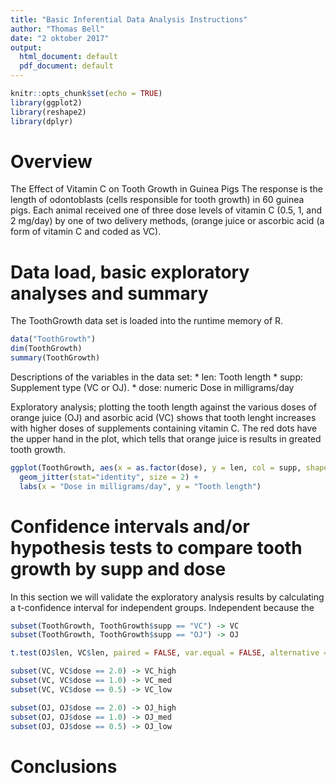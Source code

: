 ---
title: "Basic Inferential Data Analysis Instructions"
author: "Thomas Bell"
date: "2 oktober 2017"
output:
  html_document: default
  pdf_document: default
---

```{r setup, include=FALSE}
knitr::opts_chunk$set(echo = TRUE)
library(ggplot2)
library(reshape2)
library(dplyr)
```

# Overview
The Effect of Vitamin C on Tooth Growth in Guinea Pigs
The response is the length of odontoblasts (cells responsible for tooth growth) in 60 guinea pigs. Each animal received one of three dose levels of vitamin C (0.5, 1, and 2 mg/day) by one of two delivery methods, (orange juice or ascorbic acid (a form of vitamin C and coded as VC).

# Data load, basic exploratory analyses and summary
The ToothGrowth data set is loaded into the runtime memory of R.

```{r data}
data("ToothGrowth")
dim(ToothGrowth)
summary(ToothGrowth)
```
Descriptions of the variables in the data set:
* len: Tooth length
* supp: Supplement type (VC or OJ).
* dose: numeric Dose in milligrams/day

Exploratory analysis; plotting the tooth length against the various doses of orange juice (OJ) and asorbic acid (VC) shows that tooth lenght increases with higher doses of supplements containing vitamin C. The red dots have the upper hand in the plot, which tells that orange juice is results in greated tooth growth.  

```{r explore}
ggplot(ToothGrowth, aes(x = as.factor(dose), y = len, col = supp, shape = supp)) + 
  geom_jitter(stat="identity", size = 2) + 
  labs(x = "Dose in milligrams/day", y = "Tooth length")
```




# Confidence intervals and/or hypothesis tests to compare tooth growth by supp and dose
In this section we will validate the exploratory analysis results by calculating a t-confidence interval for independent groups. Independent because the 

```{r OJVC}
subset(ToothGrowth, ToothGrowth$supp == "VC") -> VC
subset(ToothGrowth, ToothGrowth$supp == "OJ") -> OJ

t.test(OJ$len, VC$len, paired = FALSE, var.equal = FALSE, alternative = "greater")
```


```{r dosage}
subset(VC, VC$dose == 2.0) -> VC_high
subset(VC, VC$dose == 1.0) -> VC_med
subset(VC, VC$dose == 0.5) -> VC_low

subset(OJ, OJ$dose == 2.0) -> OJ_high
subset(OJ, OJ$dose == 1.0) -> OJ_med
subset(OJ, OJ$dose == 0.5) -> OJ_low


```


# Conclusions